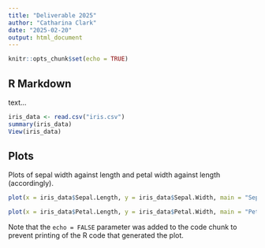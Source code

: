 ```yaml
---
title: "Deliverable 2025"
author: "Catharina Clark"
date: "2025-02-20"
output: html_document
---
```


```r
knitr::opts_chunk$set(echo = TRUE)
```

## R Markdown

text...

```r
iris_data <- read.csv("iris.csv")
summary(iris_data)
View(iris_data)
```

## Plots

  Plots of sepal width against length and petal width against length (accordingly).

```r
plot(x = iris_data$Sepal.Length, y = iris_data$Sepal.Width, main = "Sepal Length by Width", xlim = c(4,8.5), ylim = c(1.5,5), xlab = "Sepal Length (mm)", ylab = "Sepal Width (mm)")

plot(x = iris_data$Petal.Length, y = iris_data$Petal.Width, main = "Petal Length by Width", xlim = c(0,8), ylim = c(0,3), xlab = "Petal Length (mm)", ylab = "Petal Width (mm)")
```

Note that the `echo = FALSE` parameter was added to the code chunk to prevent printing of the R code that generated the plot.
